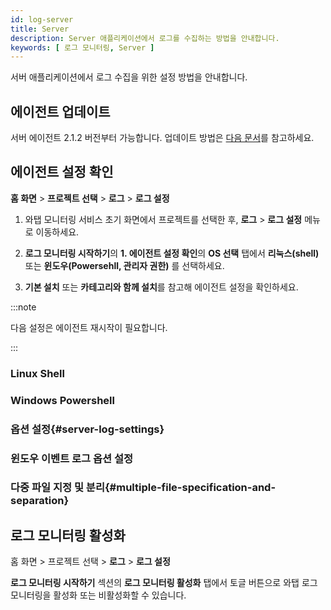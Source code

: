 ```yaml
---
id: log-server
title: Server
description: Server 애플리케이션에서 로그를 수집하는 방법을 안내합니다. 
keywords: [ 로그 모니터링, Server ]
---
```



서버 애플리케이션에서 로그 수집을 위한 설정 방법을 안내합니다.

## 에이전트 업데이트

서버 에이전트 2.1.2 버전부터 가능합니다. 업데이트 방법은 [다음 문서](../server/agent-update)를 참고하세요.

## 에이전트 설정 확인

**홈 화면** > **프로젝트 선택** > **로그** > **로그 설정**

1. 와탭 모니터링 서비스 초기 화면에서 프로젝트를 선택한 후, **로그** > **로그 설정** 메뉴로 이동하세요.  

1. **로그 모니터링 시작하기**의 **1. 에이전트 설정 확인**의 **OS 선택** 탭에서 **리눅스(shell)** 또는 **윈도우(Powersehll, 관리자 권한)** 를 선택하세요. 

1. **기본 설치** 또는 **카테고리와 함께 설치**를 참고해 에이전트 설정을 확인하세요.

:::note

다음 설정은 에이전트 재시작이 필요합니다.

:::

### Linux Shell

<Logserverlinuxshell />

### Windows Powershell

<Logserverwindowspowershell />

### 옵션 설정{#server-log-settings}

<Logserversettings />

### 윈도우 이벤트 로그 옵션 설정

<Logserverwindowsevent />

### 다중 파일 지정 및 분리{#multiple-file-specification-and-separation}

<Logservermultifilecategory />

## 로그 모니터링 활성화

홈 화면 > 프로젝트 선택 > **로그** > **로그 설정**

**로그 모니터링 시작하기** 섹션의 **로그 모니터링 활성화** 탭에서 토글 버튼으로 와탭 로그 모니터링을 활성화 또는 비활성화할 수 있습니다. 

<Logjavastart />

<Logactivenote /> 
